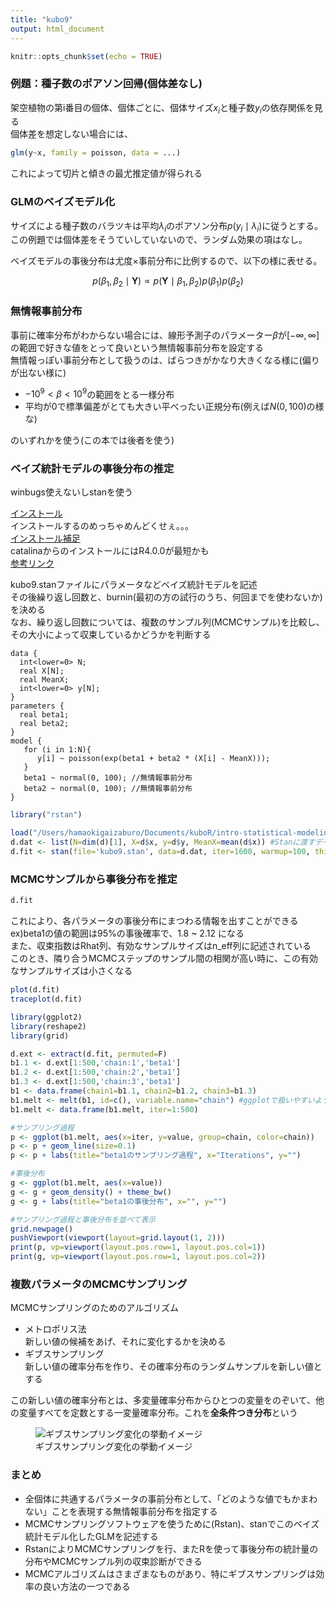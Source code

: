 ```yaml
---
title: "kubo9"
output: html_document
---
```


```r
knitr::opts_chunk$set(echo = TRUE)
```

### 例題：種子数のポアソン回帰(個体差なし)

架空植物の第i番目の個体、個体ごとに、個体サイズ$x_{i}$と種子数$y_{i}$の依存関係を見る  
個体差を想定しない場合には、

```r
glm(y~x, family = poisson, data = ...)
```

これによって切片と傾きの最尤推定値が得られる

### GLMのベイズモデル化
サイズによる種子数のバラツキは平均$\lambda_{i}$のポアソン分布$p(y_{i}\mid \lambda_{i})$に従うとする。  
この例題では個体差をそうていしていないので、ランダム効果の項はなし。

ベイズモデルの事後分布は尤度×事前分布に比例するので、以下の様に表せる。  

$$p(\beta_{1},\beta_{2}\mid \textbf{Y})\propto p(\textbf{Y}\mid \beta_{1},\beta_{2})p(\beta_{1})p(\beta_{2})$$

### 無情報事前分布
事前に確率分布がわからない場合には、線形予測子のパラメーター$\beta$が$[-\infty,\infty]$の範囲で好きな値をとって良いという無情報事前分布を設定する  
無情報っぽい事前分布として扱うのは、ばらつきがかなり大きくなる様に(偏りが出ない様に)  

* $-10^{9}<\beta<10^{9}$の範囲をとる一様分布
* 平均が0で標準偏差がとても大きい平べったい正規分布(例えば$N(0,100)$の様な)

のいずれかを使う(この本では後者を使う)

### ベイズ統計モデルの事後分布の推定
winbugs使えないしstanを使う  

[インストール](https://github.com/stan-dev/rstan/wiki/RStan-Getting-Started)  
インストールするのめっちゃめんどくせぇ。。。  
[インストール補足](https://sonnamonyaro.hatenablog.com/entry/2019/11/16/092734)  
catalinaからのインストールにはR4.0.0が最短かも  
[参考リンク](http://physyuki.hatenablog.com/entry/2014/02/16/123048)

kubo9.stanファイルにパラメータなどベイズ統計モデルを記述  
その後繰り返し回数と、burnin(最初の方の試行のうち、何回までを使わないか)を決める  
なお、繰り返し回数については、複数のサンプル列(MCMCサンプル)を比較し、その大小によって収束しているかどうかを判断する  

```{stanfile:kubo9.stan}
data {
  int<lower=0> N;
  real X[N];
  real MeanX;
  int<lower=0> y[N];
}
parameters {
  real beta1;
  real beta2;
}
model {
   for (i in 1:N){
      y[i] ~ poisson(exp(beta1 + beta2 * (X[i] - MeanX)));
   }
   beta1 ~ normal(0, 100); //無情報事前分布
   beta2 ~ normal(0, 100); //無情報事前分布
}
```

```r
library("rstan")

load("/Users/hamaokigaizaburo/Documents/kuboR/intro-statistical-modeling-master/data/d.RData")
d.dat <- list(N=dim(d)[1], X=d$x, y=d$y, MeanX=mean(d$x)) #Stanに渡すデータ
d.fit <- stan(file='kubo9.stan', data=d.dat, iter=1600, warmup=100, thin=3, chains=3)
```

### MCMCサンプルから事後分布を推定

```r
d.fit
```

これにより、各パラメータの事後分布にまつわる情報を出すことができる  
ex)beta1の値の範囲は95%の事後確率で、1.8 ~ 2.12 になる  
また、収束指数はRhat列、有効なサンプルサイズはn_eff列に記述されている  
このとき、隣り合うMCMCステップのサンプル間の相関が高い時に、この有効なサンプルサイズは小さくなる 


```r
plot(d.fit)
traceplot(d.fit)
```




```r
library(ggplot2)
library(reshape2)
library(grid)

d.ext <- extract(d.fit, permuted=F)
b1.1 <- d.ext[1:500,'chain:1','beta1']
b1.2 <- d.ext[1:500,'chain:2','beta1']
b1.3 <- d.ext[1:500,'chain:3','beta1']
b1 <- data.frame(chain1=b1.1, chain2=b1.2, chain3=b1.3)
b1.melt <- melt(b1, id=c(), variable.name="chain") #ggplotで扱いやすいようにb1を再形成
b1.melt <- data.frame(b1.melt, iter=1:500)

#サンプリング過程
p <- ggplot(b1.melt, aes(x=iter, y=value, group=chain, color=chain))
p <- p + geom_line(size=0.1)
p <- p + labs(title="beta1のサンプリング過程", x="Iterations", y="")

#事後分布
g <- ggplot(b1.melt, aes(x=value))
g <- g + geom_density() + theme_bw()
g <- g + labs(title="beta1の事後分布", x="", y="")

#サンプリング過程と事後分布を並べて表示
grid.newpage()
pushViewport(viewport(layout=grid.layout(1, 2)))
print(p, vp=viewport(layout.pos.row=1, layout.pos.col=1))
print(g, vp=viewport(layout.pos.row=1, layout.pos.col=2))
```


### 複数パラメータのMCMCサンプリング
MCMCサンプリングのためのアルゴリズム

- メトロポリス法  
  新しい値の候補をあげ、それに変化するかを決める
- ギブスサンプリング  
  新しい値の確率分布を作り、その確率分布のランダムサンプルを新しい値とする

この新しい値の確率分布とは、多変量確率分布からひとつの変量をのぞいて、他の変量すべてを定数とする一変量確率分布。これを**全条件つき分布**という

![ギブスサンプリング変化の挙動イメージ](/Users/hamaokigaizaburo/Documents/kuboR/kubo9_files/IMG_7643.PNG)

### まとめ

- 全個体に共通するパラメータの事前分布として、「どのような値でもかまわない」ことを表現する無情報事前分布を指定する
- MCMCサンプリングソフトウェアを使うために(Rstan)、stanでこのベイズ統計モデル化したGLMを記述する
- RstanによりMCMCサンプリングを行、またRを使って事後分布の統計量の分布やMCMCサンプル列の収束診断ができる
- MCMCアルゴリズムはさまざまなものがあり、特にギブスサンプリングは効率の良い方法の一つである

